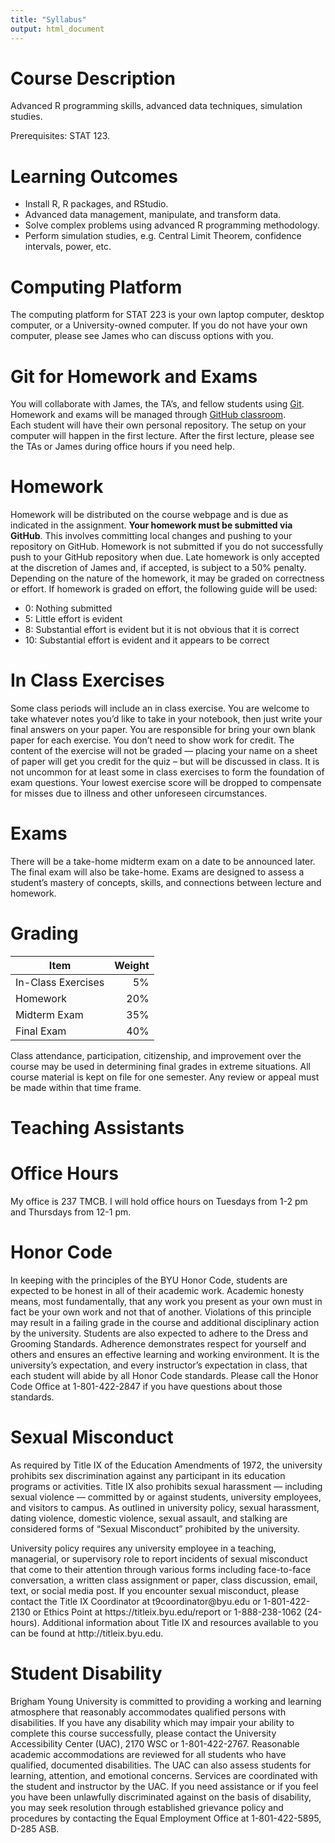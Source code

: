 ```yaml
---
title: "Syllabus"
output: html_document
---
```


# Course Description

Advanced R programming skills, advanced data techniques, simulation studies.

Prerequisites: STAT 123.


# Learning Outcomes

+ Install R, R packages, and RStudio.
+ Advanced data management, manipulate, and transform data.
+ Solve complex problems using advanced R programming methodology.
+ Perform simulation studies, e.g. Central Limit Theorem, confidence intervals, power, etc.

# Computing Platform

The computing platform for STAT 223 is your own laptop computer, desktop
computer, or a University-owned computer.  If you do not have your own computer,
please see James who can discuss options with you.


# Git for Homework and Exams

You will collaborate with James, the TA's, and fellow students using
[Git](https://git-scm.com/).  Homework and exams will be managed through [GitHub
classroom](https://classroom.github.com/classrooms/42946451-byu-stat-223-fall-2018-term-1).  
Each student will have their own personal repository.  The setup on your computer 
will happen in the first lecture.  After the first lecture, please see the TAs 
or James during office hours if you need help.


# Homework

Homework will be distributed on the course webpage and is due as indicated in
the assignment.  **Your homework must be submitted via GitHub**. This involves
committing local changes and pushing to your repository on GitHub. Homework is 
not submitted if you do not successfully push to your GitHub repository when due.
Late homework is only accepted at the discretion of James and, if accepted, is
subject to a 50% penalty. Depending on the nature of the homework, it may be 
graded on correctness or effort.  If homework is graded on effort, the following 
guide will be used:

+ 0:  Nothing submitted
+ 5:  Little effort is evident
+ 8:  Substantial effort is evident but it is not obvious that it is correct
+ 10: Substantial effort is evident and it appears to be correct


# In Class Exercises

Some class periods will include an in class exercise.  You are welcome to take
whatever notes you'd like to take in your notebook, then just write your final
answers on your paper.  You are responsible for bring your own blank paper for
each exercise.  You don't need to show work for credit.  The content of the
exercise will not be graded --- placing your name on a sheet of paper will get
you credit for the quiz -- but will be discussed in class.  It is not uncommon
for at least some in class exercises to form the foundation of exam questions.
Your lowest exercise score will be dropped to compensate for misses due to
illness and other unforeseen circumstances.


# Exams

There will be a take-home midterm exam on a date to be announced later.  The
final exam will also be take-home.  Exams are designed to assess a student's 
mastery of concepts, skills, and connections between lecture and homework.


# Grading

Item               | Weight
-------------------|------:
In-Class Exercises |     5%
Homework           |    20%
Midterm Exam       |    35%
Final Exam         |    40%

Class attendance, participation, citizenship, and improvement over the course
may be used in determining final grades in extreme situations.  All course
material is kept on file for one semester.  Any review or appeal must be made
within that time frame. 

# Teaching Assistants

# Office Hours
My office is 237 TMCB. I will hold office hours on Tuesdays from 1-2 pm and 
Thursdays from 12-1 pm.

# Honor Code

In keeping with the principles of the BYU Honor Code, students are expected to
be honest in all of their academic work. Academic honesty means, most
fundamentally, that any work you present as your own must in fact be your own 
work and not that of another. Violations of this principle may result in a
failing grade in the course and additional disciplinary action by the 
university. Students are also expected to adhere to the Dress and Grooming
Standards. Adherence demonstrates respect for yourself and others and ensures
an effective learning and working environment. It is the university's
expectation, and every instructor's expectation in class, that each student
will abide by all Honor Code standards. Please call the Honor Code Office at
1-801-422-2847 if you have questions about those standards.


# Sexual Misconduct

As required by Title IX of the Education Amendments of 1972, the university
prohibits sex discrimination against any participant in its education programs
or activities. Title IX also prohibits sexual harassment --- including sexual
violence --- committed by or against students, university employees, and 
visitors to campus. As outlined in university policy, sexual harassment, dating
violence, domestic violence, sexual assault, and stalking are considered forms
of "Sexual Misconduct" prohibited by the university.

University policy requires any university employee in a teaching, managerial,
or supervisory role to report incidents of sexual misconduct that come to their
attention through various forms including face-to-face conversation, a written
class assignment or paper, class discussion, email, text, or social media post.
If you encounter sexual misconduct, please contact the Title IX Coordinator at
t9coordinator&#64;byu.edu or 1-801-422-2130 or Ethics Point at
https://titleix.byu.edu/report or 1-888-238-1062 (24-hours). Additional
information about Title IX and resources available to you can be found at
http://titleix.byu.edu.


# Student Disability

Brigham Young University is committed to providing a working and learning
atmosphere that reasonably accommodates qualified persons with disabilities. If
you have any disability which may impair your ability to complete this course
successfully, please contact the University Accessibility Center (UAC), 2170
WSC or 1-801-422-2767. Reasonable academic accommodations are reviewed for all 
students who have qualified, documented disabilities. The UAC can also assess
students for learning, attention, and emotional concerns. Services are 
coordinated with the student and instructor by the UAC. If you need assistance
or if you feel you have been unlawfully discriminated against on the basis of
disability, you may seek resolution through established grievance policy and 
procedures by contacting the Equal Employment Office at 1-801-422-5895, D-285
ASB.
